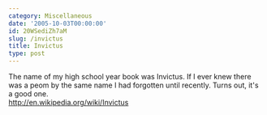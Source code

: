 ```yaml
---
category: Miscellaneous
date: '2005-10-03T00:00:00'
id: 20WSediZh7aM
slug: /invictus
title: Invictus
type: post
---
```


The name of my high school year book was Invictus. If I ever knew
there was a peom by the same name I had forgotten until recently.
Turns out, it's a good one.  
http://en.wikipedia.org/wiki/Invictus